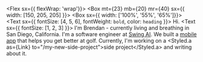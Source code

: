 

<Flex sx={{ flexWrap: 'wrap'}}>
  <Box mt={23} mb={20} mr={40} sx={{ width: [150, 205, 205] }}>
    <Avatar />
  </Box>
  <Box sx={{ width: ['100%', '55%', '65%']}}>
    <Text sx={{ fontSize: [4, 5, 6], fontWeight: `bold`, color: `heading` }}>
      Hi.
    </Text>
    <Text sx={{ fontSize: [1, 2, 3] }}>
        I'm Brendan - currently living and breathing in San Diego, California.
        I'm a software engineer at <a href="https://swingai.golf/">Swing AI</a>.
        We built a <a href="https://apps.apple.com/us/app/swing-index/id1364108595">mobile app</a> that helps you get better at golf.
        Currently, I'm working on a <Styled.a as={Link} to="/my-new-side-project">side project</Styled.a> and writing about it.
    </Text>
  </Box>
</Flex>
